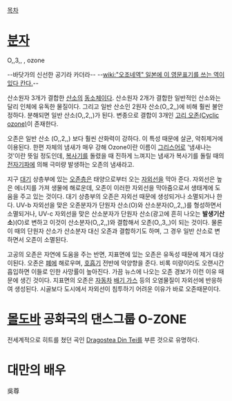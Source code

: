 [[목차]]

= [[분자]] =
O,,3,, , ozone

--바닷가의 신선한 공기라 카더라--
--[[wiki:"오조네역" 일본에 이 영문표기를 쓰는 역이 있다 칸다.]]--


산소원자 3개가 결합한 [[산소]]의 [[동소체]]이다. 산소원자 2개가 결합한 일반적인 산소와는 달리 인체에 유독한 물질이다. 그리고 일반 산소인 2원자 산소(O,,2,,)에 비해 훨씬 불안정하다. 분해되면 일반 산소(O,,2,,)가 된다. 변종으로 결합이 3개인 [http://en.wikipedia.org/wiki/Cyclic_ozone 고리 오존(Cyclic ozone)]이 존재한다.

오존은  일반 산소 (O,,2,,) 보다 훨씬 산화력이 강하다. 이 특성 때문에 살균, 악취제거에 이용된다. 한편 자체의 냄새가 매우 강해 Ozone이란 이름이 [[그리스어]]로 '냄새나는 것'이란 뜻일 정도인데, [[복사기]]를 돌렸을 때 진하게 느껴지는 냄새가 복사기를 돌릴 때의 [[전자기파]]에 의해 극미량 발생하는 오존의 냄새라고.

지구 [[대기]] 상층부에 있는 [[오존층]]은 태양으로부터 오는 [[자외선]]을 막아 준다. 자외선은 높은 에너지를 가져 생물에 해로운데, 오존이 이러한 자외선을 막아줌으로서 생태계에 도움을 주고 있는 것이다. 대기 상층부의 오존은 자외선 때문에 생성되거나 소멸되거나 한다. UV-b 자외선을 맞은 오존분자가 단원자 산소(O)와 산소분자(O,,2,,)를 형성하면서 소멸되거나, UV-c 자외선을 맞은 산소분자가 단원자 산소(광고에 흔히 나오는 '''발생기산소''')(O)로 변하고 이것이 산소분자(O,,2,,)와 결합해서 오존(O,,3,,)이 되는 것이다. 물론 이 때의 단원자 산소가 산소분자 대신 오존과 결합하기도 하며, 그 경우 일반 산소로 변하면서 오존이 소멸된다.

고공의 오존은 자연에 도움을 주는 반면, 지표면에 있는 오존은 유독성 때문에 제거 대상이된다. 오존은 [[폐]]에 해로우며, [[호흡기]] 전반에 악양향을 준다. 비록 미량이라도 오랜시간 흡입하면 이들로 인한 사망률이 높아진다. 가끔 뉴스에 나오는 오존 경보가 이런 이유 때문에 생긴 것이다. 지표면의 오존은 [[자동차]] [[배기 가스]] 등의 오염물질이 자외선에 반응하여 생성된다. 시골보다 도시에서 자외선이 침투하기 어려운 이유가 바로 오존때문이다.

= [[몰도바]] 공화국의 댄스그룹 O-ZONE =
전세계적으로 히트를 쳤던 곡인 [[Dragostea Din Tei]]를 부른 것으로 유명하다.

= 대만의 배우 =
吳尊
